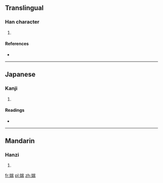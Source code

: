 ==Translingual==

===Han character===
{{Han char|rn=38|rad=女|as=09|sn=12|four=4242<sub>7</sub>|canj=女山一月 (VUMB)|ids=⿰[[女]][[耑]]}}

# {{defn|Han|sort=女09}}

====References====
* {{Han ref|kx=0266.310|dkj=06492|hdz=21066.060|uh=5A8F|ud=23183|bh=D8CD|bd=55501}}

----

==Japanese==

===Kanji===
{{ja-kanji|grade=|rs=女09}}

# {{defn|lang=ja|sort=女09}}

====Readings====
* {{ja-readings|on=[[たん]] (tan)|kun=}}

----

==Mandarin==

===Hanzi===
{{cmn-hanzi|pin=[[duān]] ([[duan1]])|wg=tuan<sup>1</sup>}}

# {{defn|lang=cmn|sort=女09}}

[[fr:媏]]
[[pl:媏]]
[[zh:媏]]